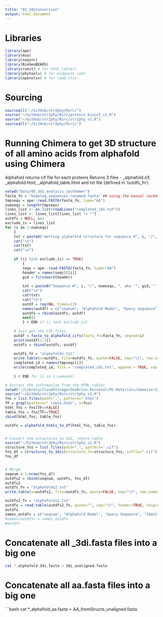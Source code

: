 ```yaml
---
title: "02_3diConversion"
output: html_document
---
```


# Libraries
```r
library(ape)
library(msa)
library(seqinr)
library(BioGeoBEARS)
library(rvest) # for html_table()
library(phytools) # for midpoint.root
library(openxlsx) # for read.xlsx
```

# Sourcing
```r
sourceall("~/GitHub/str2phy/Rsrc/")
source("~/GitHub/str2phy/Rsrc/protein_bioinf_v1.R")
source("~/GitHub/str2phy/Rsrc/str2phy_v1.R")
sourceall("~/GitHub/str2phy/Rsrc/")
```

# Running Chimera to get 3D structure of all amino acids from alphafold using Chimera

Alphafold returns cif file for each proteins Returns 3 files - \_alphafold.cif, \_alphafold.html, \_alphafold_table.html and txt file (defined in 'outdfs_fn')
```r
setwd("Data/05_3di_analysis_Jackhmmer")
fasta_fn = "homolog_sequences_renamed.fasta" ## using the manual Jackhmmer hits  - long branches removed 
tmpseqs = ape::read.FASTA(fasta_fn, type="AA")
numseqs = length(tmpseqs)
lines_list <- as.list(readLines("completed_ids.txt"))
lines_list <- lines_list[lines_list != ""]
outdfs = NULL; i=1
exclude_is = lines_list
for (i in 1:numseqs)
	{
	txt = paste0("Getting alphafold structure for sequence #", i, "/", numseqs)
	cat("\n")
	cat(txt)
	cat("\n")
	
	if ((i %in% exclude_is) == TRUE)
		{
		seqs = ape::read.FASTA(fasta_fn, type="AA")
		header = names(seqs)[[i]]
		gid = firstword(header)
		
		txt = paste0("Sequence #", i, "/", numseqs, ", aka '", gid, "', skipped as it is known to cause a problem.")
		cat("\n")
		cat(txt)
		cat("\n")
		outdf = rep(NA, times=13)
		names(outdf) = c("seqnum", "AlphaFold Model", "Query Sequence", "Identity %", "Coverage %", "cif_fn", "html_fn", "table_fn", "dump_fn", "chain_names_fn", "di3_fn", "aa_fn", "both_fn")
		outdfs = rbind(outdfs, outdf)
		next()
		} # END if (i %in% exclude_is)
	
	# Just get the CIF files
	outdf = fasta_to_alphafold_cifs(fasta_fn=fasta_fn, seqnum=i)
	print(outdf[1:5])
	outdfs = rbind(outdfs, outdf)
	
	outdfs_fn = "alphafolds.txt"
	write.table(x=outdfs, file=outdfs_fn, quote=FALSE, sep="\t", row.names=FALSE, col.names=TRUE)
	completed_id = names(tmpseqs[i])
	write(completed_id, file = "completed_ids.txt", append = TRUE, sep = "\n")
	
	} # END for (i in 1:numseqs)
```


```r
# Extract the information from the HTML tables
setwd("~/Library/CloudStorage/OneDrive-Personal/PG Materials/Semester3/FliF/Data/Homologs_pre_analysis")
source("~/GitHub/str2phy/Rsrc/str2phy_v1.R")
fns = list.files(path=".", pattern=".html")
TF = grepl(pattern="_table.html", x=fns)
html_fns = fns[TF==FALSE]
table_fns = fns[TF==TRUE]
cbind(html_fns, table_fns)

outdfs = alphafold_htmls_to_df(html_fns, table_fns)


# Convert the structures to 3di, return table
source("~/GitHub/str2phy/Rsrc/str2phy_v1.R")
structure_fns = list.files(path=".", pattern=".cif")
fns_df = structures_to_3dis(structure_fn=structure_fns, suffix=".cif")
fns_df


# Merge
seqnum = 1:nrow(fns_df)
outdfs2 = cbind(seqnum, outdfs, fns_df)
outdfs2
outdfs_fn = "alphafolds2.txt"
write.table(x=outdfs2, file=outdfs_fn, quote=FALSE, sep="\t", row.names=FALSE, col.names=TRUE)

outdfs2_fn = "alphafolds2.txt"
outdfs = read.table(outdfs2_fn, quote="", sep="\t", header=TRUE, skip=0)
outdfs
names_outdfs = c("seqnum", "AlphaFold Model", "Query Sequence", "Identity %", "Coverage %", "cif_fn", "html_fn", "table_fn", "dump_fn", "chain_names_fn", "di3_fn", "aa_fn", "both_fn")
#names(outdfs) = names_outdfs
#outdfs
```

# Concatenate all _3di.fasta files into a big one
```bash
cat *_alphafold_3di.fasta > 3di_unaligned.fasta
```

# Concatenate all aa.fasta files into a big one
```bash
cat *_alphafold_aa.fasta > AA_fromStructs_unaligned.fasta

